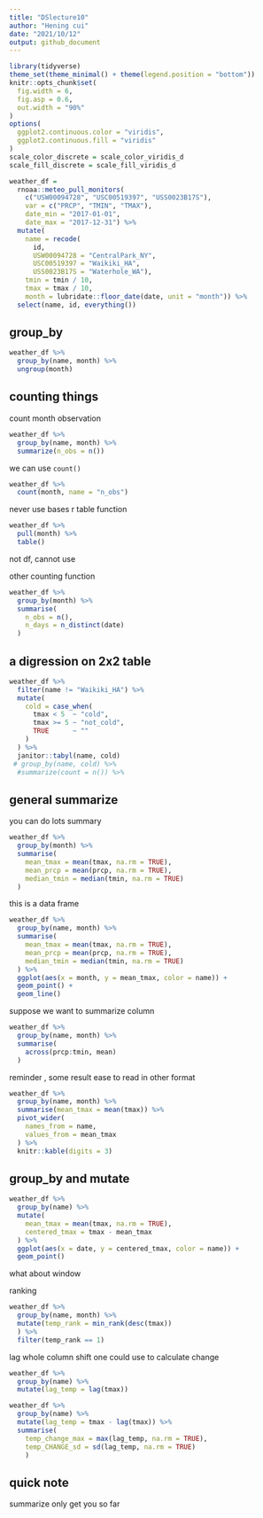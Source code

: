 ```yaml
---
title: "DSlecture10"
author: "Hening cui"
date: "2021/10/12"
output: github_document
---
```


```r
library(tidyverse)
theme_set(theme_minimal() + theme(legend.position = "bottom"))
knitr::opts_chunk$set(
  fig.width = 6,
  fig.asp = 0.6,
  out.width = "90%"
)
options(
  ggplot2.continuous.color = "viridis",
  ggplot2.continuous.fill = "viridis"
)
scale_color_discrete = scale_color_viridis_d
scale_fill_discrete = scale_fill_viridis_d
```

```r
weather_df =  
  rnoaa::meteo_pull_monitors(
    c("USW00094728", "USC00519397", "USS0023B17S"),
    var = c("PRCP", "TMIN", "TMAX"), 
    date_min = "2017-01-01",
    date_max = "2017-12-31") %>%
  mutate(
    name = recode(
      id, 
      USW00094728 = "CentralPark_NY", 
      USC00519397 = "Waikiki_HA",
      USS0023B17S = "Waterhole_WA"),
    tmin = tmin / 10,
    tmax = tmax / 10,
    month = lubridate::floor_date(date, unit = "month")) %>%
  select(name, id, everything())
```

## group_by

```r
weather_df %>% 
  group_by(name, month) %>% 
  ungroup(month)
```
## counting things

count month observation

```r
weather_df %>% 
  group_by(name, month) %>% 
  summarize(n_obs = n())
```

we can use `count()`

```r
weather_df %>% 
  count(month, name = "n_obs")
```

never use bases r table function

```r
weather_df %>% 
  pull(month) %>% 
  table()
```
not df, cannot use

other counting function

```r
weather_df %>% 
  group_by(month) %>% 
  summarise(
    n_obs = n(),
    n_days = n_distinct(date)
  )
```

## a digression on 2x2 table

```r
weather_df %>% 
  filter(name != "Waikiki_HA") %>% 
  mutate(
    cold = case_when(
      tmax < 5  ~ "cold",
      tmax >= 5 ~ "not_cold",
      TRUE      ~ ""
    )
  ) %>% 
  janitor::tabyl(name, cold)
 # group_by(name, cold) %>% 
  #summarize(count = n()) %>% 

```


## general summarize

you can do lots summary

```r
weather_df %>% 
  group_by(month) %>% 
  summarise(
    mean_tmax = mean(tmax, na.rm = TRUE),
    mean_prcp = mean(prcp, na.rm = TRUE),
    median_tmin = median(tmin, na.rm = TRUE)
  )
```

this is a data frame

```r
weather_df %>% 
  group_by(name, month) %>% 
  summarise(
    mean_tmax = mean(tmax, na.rm = TRUE),
    mean_prcp = mean(prcp, na.rm = TRUE),
    median_tmin = median(tmin, na.rm = TRUE)
  ) %>% 
  ggplot(aes(x = month, y = mean_tmax, color = name)) +
  geom_point() +
  geom_line()
```

suppose we want to summarize column
```r
weather_df %>% 
  group_by(name, month) %>% 
  summarise(
    across(prcp:tmin, mean)
  )
```


reminder , some result ease to read in other format

```r
weather_df %>% 
  group_by(name, month) %>% 
  summarise(mean_tmax = mean(tmax)) %>% 
  pivot_wider(
    names_from = name, 
    values_from = mean_tmax
  ) %>% 
  knitr::kable(digits = 3)
```


## group_by and mutate


```r
weather_df %>% 
  group_by(name) %>% 
  mutate(
    mean_tmax = mean(tmax, na.rm = TRUE),
    centered_tmax = tmax - mean_tmax
  ) %>% 
  ggplot(aes(x = date, y = centered_tmax, color = name)) +
  geom_point()
```

what about window

ranking

```r
weather_df %>% 
  group_by(name, month) %>% 
  mutate(temp_rank = min_rank(desc(tmax)) 
  ) %>% 
  filter(temp_rank == 1)
```
  
lag whole column shift one 
could use to calculate change

```r
weather_df %>% 
  group_by(name) %>% 
  mutate(lag_temp = lag(tmax))
```

```r
weather_df %>% 
  group_by(name) %>% 
  mutate(lag_temp = tmax - lag(tmax)) %>% 
  summarise(
    temp_change_max = max(lag_temp, na.rm = TRUE),
    temp_CHANGE_sd = sd(lag_temp, na.rm = TRUE) 
    )
```

## quick note

summarize only get you so far


